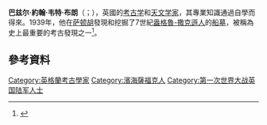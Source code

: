 {{Expand language|1=en|time=2021-03-26T10:49:54+00:00}}
{{Infobox person
| name               = 巴兹尔·布朗
| image              = 
| image_size         = 
| birth_name         = Basil John Wait Brown
| birth_date         = {{birth date|1888|1|22|df=y}}
| birth_place        = [[英格蘭|英格蘭]][[薩福克郡|薩福克郡]][[巴克尔瑟姆|巴克尔瑟姆]]
| death_date         = {{death date and age|1977|3|12|1888|1|22|df=y}}
| death_place        = [[英格蘭|英格蘭]][[薩福克郡|薩福克郡]]{{tsl|en|Rickinghall|里金霍爾}}
| occupation         = [[考古学|考古学家]]、[[天文学家|天文学家]]
| spouse            = {{marriage|Dorothy May Oldfield|1923年6月27日}}
| years_active       = 1932年至約1968年
| known_for          = [[萨顿胡|萨顿胡]]的考古發現
}}
'''巴兹尔·約翰·韦特·布朗'''（{{lang-en|Basil John Wait Brown}}；{{bd|1888年|1月22日|1977年|3月12日}}），英國的[[考古学家|考古学]]和[[天文学家|天文学家]]，其專業知識通過自學而得來。1939年，他在[[萨顿胡|萨顿胡]]發現和挖掘了7世紀[[盎格魯-撒克遜人|盎格魯-撒克遜人]]的[[船葬|船墓]]，被稱為史上最重要的考古發現之一<ref name=obit>{{cite journal |last=Bruce-Mitford |first=Rupert |date=1977 |title=Obituary: Basil Brown |journal=Proceedings of the Suffolk Institute of Archaeology |location=Ipswich |volume=34 |issue=1 |page=71 |url=http://suffolkinstitute.pdfsrv.co.uk/customers/Suffolk%20Institute/2014/01/10/Volume%20XXXIV%20Part%201%20(1977)_Obituary%20Basil%20Brown%20R%20L%20S%20Bruce-Mitford_71.pdf |access-date=2021-03-26 |archive-date=2016-02-19 |archive-url=https://web.archive.org/web/20160219140650/http://suffolkinstitute.pdfsrv.co.uk/customers/Suffolk%20Institute/2014/01/10/Volume%20XXXIV%20Part%201%20(1977)_Obituary%20Basil%20Brown%20R%20L%20S%20Bruce-Mitford_71.pdf |dead-url=no }}</ref>。

==參考資料==
{{reflist}}

{{DEFAULTSORT:Brown, Basil}}
[[Category:英格蘭考古學家|Category:英格蘭考古學家]]
[[Category:濱海薩福克人|Category:濱海薩福克人]]
[[Category:第一次世界大战英国陆军人士|Category:第一次世界大战英国陆军人士]]